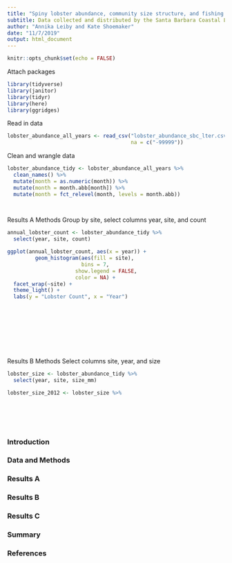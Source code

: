 ```yaml
---
title: "Spiny lobster abundance, community size structure, and fishing pressure along the Santa Barbara coast (2012-2018)"
subtitle: Data collected and distributed by the Santa Barbara Coastal LTER
author: "Annika Leiby and Kate Shoemaker"
date: "11/7/2019"
output: html_document
---
```


```r
knitr::opts_chunk$set(echo = FALSE)
```

Attach packages 

```r
library(tidyverse)
library(janitor)
library(tidyr)
library(here)
library(ggridges)
```

Read in data 

```r
lobster_abundance_all_years <- read_csv("lobster_abundance_sbc_lter.csv",
                                        na = c("-99999"))
```

Clean and wrangle data 

```r
lobster_abundance_tidy <- lobster_abundance_all_years %>% 
  clean_names() %>%
  mutate(month = as.numeric(month)) %>%
  mutate(month = month.abb[month]) %>%
  mutate(month = fct_relevel(month, levels = month.abb))

    
```

Results A Methods 
Group by site, select columns year, site, and count 

```r
annual_lobster_count <- lobster_abundance_tidy %>%
  select(year, site, count) 

ggplot(annual_lobster_count, aes(x = year)) +
         geom_histogram(aes(fill = site),
                        bins = 7,
                      show.legend = FALSE,
                      color = NA) +
  facet_wrap(~site) +
  theme_light() +
  labs(y = "Lobster Count", x = "Year")
   
  
  
         
  
  

  
```


Results B Methods 
Select columns site, year, and size

```r
lobster_size <- lobster_abundance_tidy %>% 
  select(year, site, size_mm)

lobster_size_2012 <- lobster_size %>%
  



  
```









### Introduction


### Data and Methods


### Results A


### Results B 


### Results C 


### Summary 


### References 

